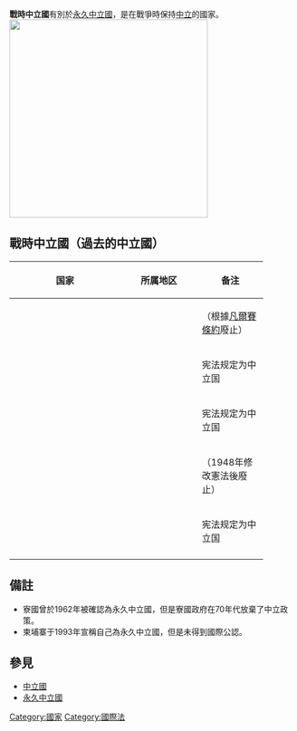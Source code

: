 {{Unreferenced|time=2022-03-01T03:46:08+00:00}}
'''戰時中立國'''有別於[[永久中立國|永久中立國]]，是在戰爭時保持[[中立國|中立]]的國家。
[[File:Neutral countries map.svg|thumb|350px|
{{legend|#008000|中立國}}
{{legend|#FFFF00|有爭議的中立國}}
{{legend|#00FFFF|前中立國}}]]

==戰時中立國（過去的中立國）==
{| class="wikitable" border=1 style="border-collapse: collapse;"
|-bgcolor="#cccccc"
!width=180|国家
!width=120|所属地区
!width=100|备注
|-
|{{flag|Belgium}}||{{flag|European Union}}||（根據[[凡爾賽條約|凡爾賽條約]]廢止）
|-
|{{flag|Cambodia}}||{{flag|ASEAN}}||宪法规定为中立国
|-
|{{flag|Laos}}||{{flag|ASEAN}}||宪法规定为中立国
|-
|{{flag|Luxembourg}}||{{flag|European Union}}||（1948年修改憲法後廢止）
|-
|{{flag|Netherlands}}||{{flag|European Union}}||宪法规定为中立国
|-
|}

==備註==
*寮國曾於1962年被確認為永久中立國，但是寮國政府在70年代放棄了中立政策。 
*柬埔寨于1993年宣稱自己為永久中立國，但是未得到國際公認。

==參見==
*[[中立國|中立國]]
*[[永久中立國|永久中立國]]


[[Category:國家|Category:國家]]
[[Category:國際法|Category:國際法]]